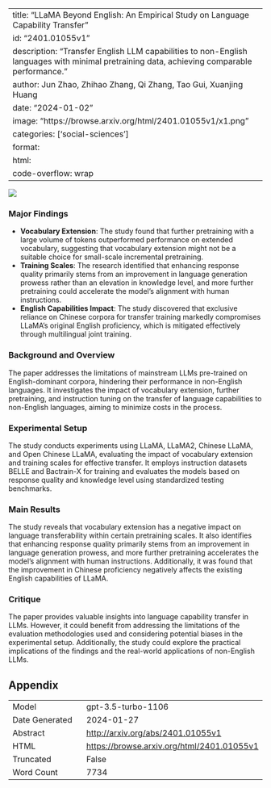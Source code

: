 
---
title: "LLaMA Beyond English: An Empirical Study on Language Capability Transfer"
id: "2401.01055v1"
description: "Transfer English LLM capabilities to non-English languages with minimal pretraining data, achieving comparable performance."
author: Jun Zhao, Zhihao Zhang, Qi Zhang, Tao Gui, Xuanjing Huang
date: "2024-01-02"
image: "https://browse.arxiv.org/html/2401.01055v1/x1.png"
categories: ['social-sciences']
format:
  html:
    code-overflow: wrap
---

![](https://browse.arxiv.org/html/2401.01055v1/x1.png)

### Major Findings

- **Vocabulary Extension**: The study found that further pretraining with a large volume of tokens outperformed performance on extended vocabulary, suggesting that vocabulary extension might not be a suitable choice for small-scale incremental pretraining.
- **Training Scales**: The research identified that enhancing response quality primarily stems from an improvement in language generation prowess rather than an elevation in knowledge level, and more further pretraining could accelerate the model’s alignment with human instructions.
- **English Capabilities Impact**: The study discovered that exclusive reliance on Chinese corpora for transfer training markedly compromises LLaMA’s original English proficiency, which is mitigated effectively through multilingual joint training.

### Background and Overview
The paper addresses the limitations of mainstream LLMs pre-trained on English-dominant corpora, hindering their performance in non-English languages. It investigates the impact of vocabulary extension, further pretraining, and instruction tuning on the transfer of language capabilities to non-English languages, aiming to minimize costs in the process.

### Experimental Setup
The study conducts experiments using LLaMA, LLaMA2, Chinese LLaMA, and Open Chinese LLaMA, evaluating the impact of vocabulary extension and training scales for effective transfer. It employs instruction datasets BELLE and Bactrain-X for training and evaluates the models based on response quality and knowledge level using standardized testing benchmarks.

### Main Results
The study reveals that vocabulary extension has a negative impact on language transferability within certain pretraining scales. It also identifies that enhancing response quality primarily stems from an improvement in language generation prowess, and more further pretraining accelerates the model’s alignment with human instructions. Additionally, it was found that the improvement in Chinese proficiency negatively affects the existing English capabilities of LLaMA.

### Critique
The paper provides valuable insights into language capability transfer in LLMs. However, it could benefit from addressing the limitations of the evaluation methodologies used and considering potential biases in the experimental setup. Additionally, the study could explore the practical implications of the findings and the real-world applications of non-English LLMs.

## Appendix

|          |          |
|----------|----------|
| Model     | gpt-3.5-turbo-1106       |
| Date Generated     | 2024-01-27       |
| Abstract | [http://arxiv.org/abs/2401.01055v1](http://arxiv.org/abs/2401.01055v1)        |
| HTML     | [https://browse.arxiv.org/html/2401.01055v1](https://browse.arxiv.org/html/2401.01055v1)       |
| Truncated       | False       |
| Word Count       | 7734       |